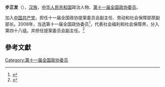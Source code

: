 '''步正发'''（{{bd|1946年||}}），[[汉族|汉族]]，[[中华人民共和国|中华人民共和国]]政治人物、[[第十一届全国政协委员|第十一届全国政协委员]]。

加入[[中国共产党|中国共产党]]，担任十一届全国政协提案委员会副主任、劳动和社会保障部原副部长。2008年，当选第十一届全国政协委员<ref>{{cite news|title=第十一届全国政协委员名单|url=http://www.indaa.com.cn/zt/2009qglh/zxzs/200903/t20090303_127573.html|accessdate=2013-04-09|newspaper=新华社北京1月25日电 中国人民政治协商会议第十一届全国委员会委员名单(共2237人，2008年1月25日政协第十届全国委员会常务委员会第二十次会议通过)|date=2008年1月25日|deadurl=yes|archiveurl=https://web.archive.org/web/20130928014403/http://www.indaa.com.cn/zt/2009qglh/zxzs/200903/t20090303_127573.html|archivedate=2013年9月28日}}</ref>，代表社会福利和社会保障界，分入第四十八组。并担任提案委员会副主任。<ref>{{cite news|title=全国政协信息-步正发|url=http://www.cppcc.gov.cn/CMS/wylibary/showJcwyxtInfoWylibary.action?tabJcwyxt.guid=11W0016720&wytype=wjwy|accessdate=2013-04-11|newspaper=全国政协委员会}}</ref>

==參考文獻==
{{reflist}}
{{中国政治人物小作品}}

[[Category:第十一届全国政协委员|Category:第十一届全国政协委员]]